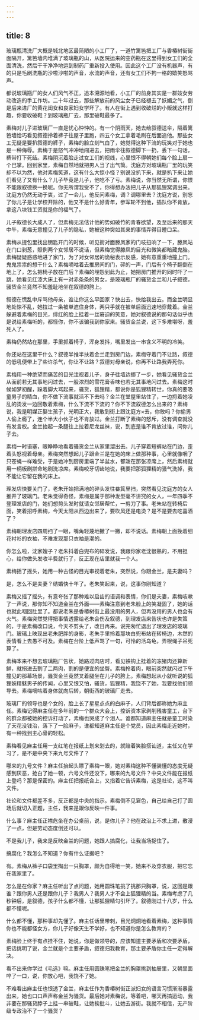 ```yaml
---
---
---
```

title: 8
---




玻璃瓶清洗厂大概是城北地区最简陋的小工厂了，一道竹篱笆把工厂与香椿树街街面隔开，篱笆墙内堆满了玻璃瓶的山，从医院运来的空药瓶在这里得到女工们的全面清洗，然后干干净净地运到制药厂重新投入使用。因此这个工厂没有机器声，有的只是毛刷洗瓶的沙啦沙啦的声音，水流的声音，还有女工们不拘一格的嬉笑怒骂声。

都说玻璃瓶厂的女人们风气不正，追本溯源地看，小工厂的前身其实是一群妓女劳动改造的手工作坊。二十年过去，那些解放前的风尘女子已经褪去了妖媚之气，倒是后来进厂的黄花闺女和良家妇女学坏了。有人在街上遇到收破烂的小贩就这样打趣，你要收破鞋？到玻璃瓶厂去，那里破鞋最多了。

素梅对儿子进玻璃厂一直是忧心忡忡的。有一个阴雨天，她去给叙德送伞，隔着篱笆墙恰巧看见叙德拎着裤子往屋子里跑，四五个女工拿着毛刷在后面追他。那些女工无疑是要扒叙德的裤子，素梅的脸立刻气白了，她觉得这种下流的玩笑对于她也是一种侮辱。素梅于是怒气冲冲地闯进去，把雨伞往叙德脚下一扔，丢下一句话，裤带打下死结。素梅阴沉着脸走过女工们的视线，心里恨不得朝她们每个脸上扇一个巴掌。回到家里，素梅自然地就把男人当了出气筒。沈庭方对玻璃瓶厂里的玩笑却不以为然，他对素梅笑道，这有什么大惊小怪？别说没扒下来，就是扒下来让她们看见了又有什么？儿子毕竟是儿子，他吃不了亏。素梅说，你当然无所谓，你恨不能跟叙德换一换呢。你无所谓我受不了，你得想办法把儿子从那狐狸窝调出来。沈庭方仍然无动于衷，过了一会儿，他反问素梅，调？调哪里去？沈庭方说，别忘了你儿子是让学校开除的，他又不是什么好青年，参军轮不到他，插队你不肯放，拿这八块钱工资就是你的福气了。

儿子叙德长大成人了，但素梅无法估计他的势如破竹的青春欲望，及至后来的那天中午，素梅无意撞见了儿子的隐私，她被这种突如其来的事情弄得目瞪口呆。

素梅从提包里找出钥匙开门的时候，听见街对面滕凤家的门吱扭响了一下，滕凤站在门口剥葱，照例两个女邻居不说话，但素梅觉得滕凤的目光和微笑都暗藏鬼胎。素梅疑疑惑惑地进了家门，为了对女邻居的诡秘表示反感，她有意重重地撞上门。鬼鬼祟祟的想干什么？素梅嘀咕着去推房间的门，砰的一声，门后有个椅子翻倒在地上了，怎么把椅子放在门后？素梅的埋怨到此为止，她把房门推开的同时吓了一跳，她看见红漆大床上有一对赤条条的男女，是玻璃瓶厂的骚货金兰和儿子叙德，骚货金兰竟然不知羞耻地坐在叙德的胯上。

叙德在慌乱中斥骂他母亲，谁让你这么早回家？快出去，快给我出去。而金兰明显地处惊不乱，她拉过一条被单遮住身体，两只手就在被单后面迅速地穿戴着。金兰躲避着素梅的目光，绯红的脸上挂着一丝窘迫的笑意，她对叙德说的那句话似乎也是说给素梅听的，都怪你，你不该骗我到你家来。骚货金兰说，这下多难堪呀，羞死人了。

素梅仍然站在那里，手里抓着椅子，浑身发抖，嘴里发出一串含义不明的冷笑。

你还站在这里干什么？叙德半推半扶着金兰走到房门边，素梅守着门不让路，叙德的低吼便带上了些许杀气，你让不让路？叙德对母亲说，你再不让路我弄死你。

素梅用一种绝望而痛苦的目光注视着儿子，身子往墙边挪了一步，她看见骚货金兰从面前若无其事地闪过去，一股浓烈的雪花膏香味也若无其事地闪过去。素梅这时候如梦初醒，跺着脚大骂起来，骚货，狐狸精，都说你是狐狸精转世，你真的要吸童男子的精血，你不做下流事就活不下去吗？金兰在堂屋里站住了，一边捋着她凌乱的烫发一边回敬着素梅，什么下流不下流的？你不下流叙德怎么出来的？素梅说，我是明媒正娶生孩子，光明正大，我敢到街上跟沈庭方×去，你敢吗？你偷男人偷上瘾了，连个半大小伙子也不肯放过。金兰打断了素梅的怒斥，没有调查就没有发言权。金兰抬起一条腿往上拉着尼龙丝袜，说，到底是谁不肯放过谁，问你儿子去。

素梅一时语塞，眼睁睁地看着骚货金兰从家里溜出去。儿子穿着短裤站在门边，歪着头怒视着母亲。素梅突然想起儿子跟金兰是在她的床上做那种事，心里就像咽了只苍蝇一样难受，于是她冲到厨房里端了半盆水，都泼在那张凉席上，然后素梅就用一柄板刷拼命地刷洗凉席。素梅咬牙切齿地说，我要把那狐狸精的骚气洗掉，我不能让它留在我的床上。

理发店快要关门了，老朱开始把满地的碎头发往畚箕里扫，突然看见沈庭方的女人推开了玻璃门。老朱觉得奇怪，素梅是属于那种发型毫不讲究的女人，一年四季不登理发店的门，她们想剪头发时就请女邻居帮忙，一剪刀了事。老朱站在转椅后面，笑着招呼素梅，今天太阳从西边出来了，要吹风还是电烫？是不是要去吃喜酒了？

素梅朝理发店四周扫了一眼，嘴角轻蔑地撇了一撇，却不说话。素梅朝上面挽着细花衬衫的衣袖，不难发现那只衣袖是潮的。

你怎么啦，沈家嫂子？老朱抖着白兜布的碎发说，我跟你家老沈很熟的，不用担心，给你做头发收半费就行了，反正现在店里就我一个人。

素梅摇了摇头，她用一种古怪的目光审视着老朱，突然说，你跟金兰，是夫妻吗？

是，怎么不是夫妻？结婚快十年了。老朱笑起来，说，这事你刚知道？

素梅又摇了摇头，有意夸张了那种难以启齿的语调和表情，你们是夫妻，素梅咳嗽了一声说，那你知不知道金兰在外面——素梅注意到老朱脸上的笑凝固了，她的话也就此咽回肚里了。都说老朱是香椿树街上最没用的男人，但再没用的男人也会有火气。素梅突然觉得把事情透露给老朱会伤及叙德，到理发店来告状也许是失策的，于是素梅改口说，今天不剪头了，改日再来。说完匆忙退出了理发店的玻璃门。玻璃上映现出老朱肥胖的身影，老朱手里拎着那块白兜布站在转椅边，木然的表情看上去愚不可及。素梅在台阶上低声骂了一句，可怜的活乌龟，弄根绳子吊死算了。

素梅本来不想去玻璃瓶厂告状，她路过肉店时，看见铁钩上挂着的冻猪肉还算新鲜，就拐进去割了二两肉，割的是便宜的坐臀。素梅拎着肉，眼前突然就闪过下午撞见的那幕场景，骚货金兰竟然叉着腿坐在儿子的胯上。素梅想起从小就听说的狐狸妖精魅男子的传闻，心里又恨又怕，骚货，狐狸精，我饶不了她，我要找他们领导去。素梅嘀咕着身体就向后转，朝街西的玻璃厂走去。

玻璃厂的领导也是个女的，脸上长了星星点点的白麻子，人们背后都称她为麻主任。素梅记得麻主任在多年前的一个群众大会上，控诉资本家剥削残害童工，台下的群众都被她的控诉打动了，素梅也哭成了个泪人。谁都知道麻主任就是童工时染了天花没钱治，落下了一脸麻子，谁都知道麻主任是个党员，因此素梅走近她时，有一种找到主心骨的轻松。

素梅看见麻主任用一支红笔在报纸上划来划去的，就赔着笑脸搭讪道，主任又在学习了，是不是中央下来九号文件了？

哪来的九号文件？麻主任抬起头瞟了素梅一眼，她对素梅这种不懂装懂的态度无疑感到厌恶，抢白了她一顿，六号文件还没下，哪来的九号文件？中央文件能在报纸上登吗？那是保密的。麻主任把报纸合上，又指着它告诉素梅，这是社论，这不叫文件。

社论和文件都差不多，反正都是中央的指示。素梅倒不见窘色，自己给自己打了圆场后就切入正题，主任，我来是跟你反映一件事。

什么事？麻主任正襟危坐在办公桌前，说，是你儿子？他在政治上不求上进，散漫了一点，但是劳动态度倒还可以。

不是我儿子，我来是反映金兰的问题，她跟人搞腐化，让我当场捉住了。

搞腐化？我怎么不知道？你有什么证据吧？

有。素梅从裤子口袋里掏出一只胸罩，颇为自得地一笑，她来不及穿衣服，把它忘在我家里了。

怎么是在你家？麻主任听出了点问题，她用圆珠笔挑了挑那只胸罩，说，这回是跟谁？跟你男人还是跟你儿子？我男人？我男人才不会上狐狸精的当。素梅考虑了几秒钟后，是叙德，孩子什么都不懂，让那狐狸精勾引坏了。叙德刚过十八岁，什么都不懂呢。

什么都不懂，那种事却先懂了。麻主任话里带刺，目光炯炯地看着素梅，这种事情你也不能都怪女方，你儿子好像天生不学好，也不知道你是怎么教育的？

素梅脸上终于有点挂不住，她说，你是做领导的，应该知道主要矛盾和次要矛盾，把话挑明了说，金兰就是个主要矛盾，叙德归我教育，那主要矛盾你主任一定得解决。

看不出来你学过《毛选》嘛。麻主任用圆珠笔把金兰的胸罩挑到抽屉里，又朝里面啐了一口，说，你放心吧，我饶不了她。

不难看出麻主任也恨透了金兰，麻主任作为香椿树街正派妇女的语言习惯渐渐暴露出来，她也口口声声称金兰为骚货。最后她对素梅说，等着吧，哪天再搞运动，我非要在那骚货脖子上挂一串破鞋，让她挨批斗，让她去游街。我就不相信，无产阶级专政治不了一个骚货？